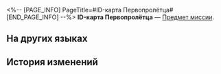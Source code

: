 <%-- [PAGE_INFO]
PageTitle=#ID-карта Первопролётца#
[END_PAGE_INFO] --%>
{{Предмет Инфобокс
|id          = 150047
|Изображение = Предмет ID-карта Первопролётца.png
|Тип         = Предмет миссии
|Инвентарь   = Миссии
|Редкость    = 3
|Эффект      = 
|Описание    = Особая ID-карта пташки лично для вас для игры «Бумажная дуэль». Говорят, что система настраивает её на основе вашей внешности.
}}
'''ID-карта Первопролётца''' — [[Предмет миссии]].

==На других языках==
{{На других языках
|en   = Trailbirder ID Card
|zhs  = 「开拓小鸟ID卡」
|zht  = 「開拓小鳥ID卡」
|ja   = 「開拓の小鳥IDカード」
|ko   = 「개척자 새 ID 카드」
|es   = Tarjeta de identificación de Pájaro Trazacaminos
|fr   = Carte d'identification du Pigeon voyageur
|ru   = ID-карта Первопролётца
|th   = บัตรประจำตัว "นกน้อยผู้บุกเบิก"
|vi   = Thẻ ID Chim Khai Phá
|de   = „Trailvogel-Ausweis“
|id   = "Kartu ID Burungzer"
|pt   = Cartão de Identificação {{MC|м=do Desbr-ave-ador|ж=da Desbr-ave-adora}}
}}

==История изменений==
{{История изменений|3.5}}